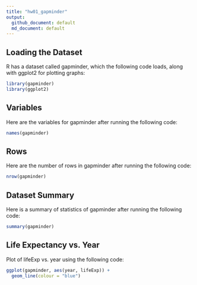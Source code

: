 ```yaml
---
title: "hw01_gapminder"
output:
  github_document: default
  md_document: default
---
```


## Loading the Dataset

R has a dataset called gapminder, which the following code loads, along with ggplot2 for plotting graphs:

```r
library(gapminder)
library(ggplot2)
```


## Variables

Here are the variables for gapminder after running the following code:

```r
names(gapminder)
```

## Rows

Here are the number of rows in gapminder after running the following code:

```r
nrow(gapminder)
```

## Dataset Summary

Here is a summary of statistics of gapminder after running the following code:

```r
summary(gapminder)
```

## Life Expectancy vs. Year

Plot of lifeExp vs. year using the following code:

```r
ggplot(gapminder, aes(year, lifeExp)) +
  geom_line(colour = "blue")
```

